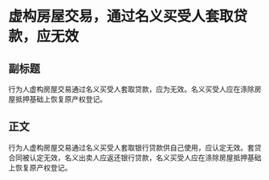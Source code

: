 # 虚构房屋交易，通过名义买受人套取贷款，应无效
## 副标题
行为人虚构房屋交易通过名义买受人套取贷款，应为无效。名义买受人应在涤除房屋抵押基础上恢复原产权登记。
## 正文
行为人虚构房屋交易通过名义买受人套取银行贷款供自己使用，应认定无效。套贷合同被认定无效，名义出卖人应返还银行贷款，名义买受人应在涤除房屋抵押基础上恢复原产权登记。